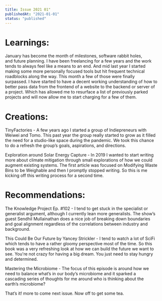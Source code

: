 ```yaml
---
title: Issue 2021 01"
publishedAt: "2021-01-01"
status: "published"
---
```


# Learnings:

January has become the month of milestones, software rabbit holes, and future planning. I have been freelancing for a few years and the work tends to always feel like a means to an end. And mid last year I started making some more personally focused tools but hit frequent technical roadblocks along the way. This month a few of those were finally surpassed. I have started to have a decent working understanding of how to better pass data from the frontend of a website to the backend or server of a project. Which has allowed me to resurface a list of previously parked projects and will now allow me to start charging for a few of them.

# Creations:

TinyFactories - A few years ago I started a group of Indiepreneurs with Weiwei and Tomo. This past year the group really started to grow as it filled the need for a studio-like space during the pandemic. We took this chance to do a refresh the group’s goals, aspirations, and directions.

Exploration around Solar Energy Capture - In 2019 I wanted to start writing more about climate mitigation through small explorations of how we could augment existing systems. The first article was focused on Modifying Waste Bins to be Weighable and then I promptly stopped writing. So this is me kicking off this writing process for a second time.

# Recommendations:

The Knowledge Project Ep. #102 - I tend to get stuck in the specialist or generalist argument, although I currently lean more generalists. The show’s guest Sendhil Mullainathan does a nice job of breaking down boundaries and goal alignment regardless of the correlations between industry and background.

This Could Be Our Future by Yancey Strickler - I tend to watch a lot of SciFi which tends to have a rather gloomy perspective most of the time. So this book was a very refreshing look at how we can build the future we want to see. You're not crazy for having a big dream. You just need to stay hungry and determined.

Mastering the Microbiome - The focus of this episode is around how we need to balance what’s in our body’s microbiome and it sparked a cascading series of thoughts for me around who is thinking about the earth’s microbiome?

That’s it! more to come next issue. Now off to get some tea.
